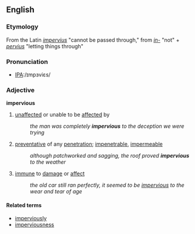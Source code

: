 == English ==
=== Etymology ===
From the Latin ''[[impervius]]'' "cannot be passed through," from ''[[in-]]'' "not" + ''[[pervius]]'' "letting things through"

===Pronunciation===
*[[w:International Phonetic Alphabet|IPA]]:/ɪmpɜviɛs/

=== Adjective ===
'''impervious'''
# [[unaffected]] or unable to be [[affected]] by
#: ''the man was completely '''impervious''' to the deception we were trying''
# [[preventative]] of any [[penetration]]; [[impenetrable]], [[impermeable]]
#: ''although patchworked and sagging, the roof proved '''impervious''' to the weather''
# [[immune]] to [[damage]] or [[affect]]
#: ''the old car still ran perfectly, it seemed to be [[impervious]] to the wear and tear of age''

====Related terms====
*[[imperviously]]
*[[imperviousness]]